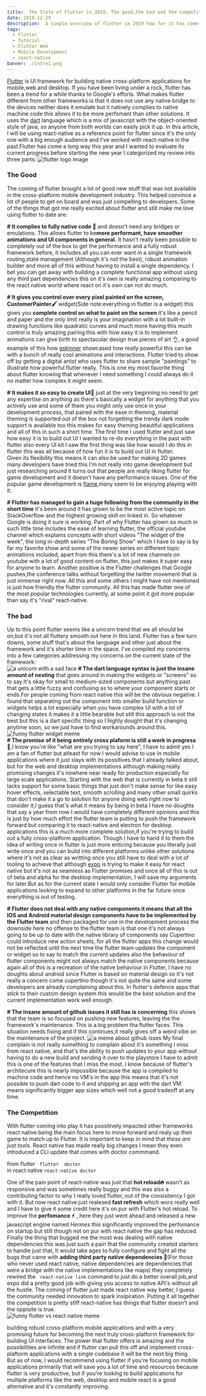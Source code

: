 ```yaml
---
title:  The State of Flutter in 2019, The good,the bad and the competition
date: 2019-12-29
description:  A simple overview of flutter in 2019 how far it has come since the begining of the year aand how much it has matured since then
tags:
  - Flutter
  - Tutorial
  - Flutter Web
  - Mobile Development
  - react-native
banner: ./intro1.png
---
```

  [Flutter](https://flutter.dev) is UI framework for building native cross-platform applications for mobile,web and desktop. If you have been living under a rock, flutter has been a trend for a while thanks to Google's efforts.
  What makes flutter different from other frameworks is that it does not use any native bridge to the devices neither does it emulate but it natively complies to 
  native machine code this allows it to be more perfomant than other solutions. It uses the [dart](https://dart.dev) language which is   a mix of javascript with 
  the object-oriented style of java, so anyone from both worlds can easily pick it up. In this article, I will be using react-native as a reference point for flutter since  it's the only one with a big enough audience and
   I've worked with react-native in the past.Flutter has come a long way this year and I wanted to evaluate its current progress before starting the new year I  categorized my review into three parts:
  ![flutter logo image](./intro1.png)

  ### The Good
   The coming of flutter brought a lot of good new stuff that was not available in the cross-platform mobile development industry. This helped convince a lot of people to get on board and was just compelling to developers. 
   Some of the things that got me really excited about flutter and still make me love using flutter to date are:  
   
  **# It complies to fully native code 📱** and doesn't need any bridges or emulations. This allows flutter to be**more performant, have smoother animations and UI components in general.**
  It hasn't really been possible to completely out of the box to get the performance and a fully robust framework before, it includes all you can ever want in a single framework
  routing,state management (Although it's not the best), robust animation builder and more all of this without having to install a single dependency. I bet you can get away with 
  building a complete functional app without using any third part dependencies this on it's own is really amazing comparing to the react native world where react on it's own can
  not do much.  

  **# It gives you control over every pixel painted  on the screen, CustomerPainter🖌** widget(Side note:everything in flutter is a widget) this gives you **complete control on what to paint on
  the screen** it's like a pencil and paper and the only limit really is your imagination with a lot built-in drawing functions like quadratic curves and much more having this much 
  control is truly amazing pairing this with how easy it is to implement animations can give birth to spectacular design true pieces of art 👌, a good example of this how [gskinner](https://flutter.gskinner.com)
  showcased how really powerful this can be with a bunch of really cool animations and interactions. Flutter tried to show off by getting a digital artist who uses flutter to share
  sample "paintings" to illustrate how powerful flutter really. This is one my most favorite thing about flutter knowing that whenever I need something I could always do it no matter how
  complex it might seem.  

  **# It makes it so easy to create UI🎨** just at the very beginning no need to get any expertise on anything as there's basically a widget for anything that you actively use and some of them you 
  might only use once in your development process, that paired with the ease in theming, material theming is supported out of the box not forgetting the trendy dark mode support is available
  too this makes for easy theming beautiful applications and all of this in such a short time. The first time I used flutter and just saw how easy it is to build out UI I wanted to re-do everything
  in the past with flutter also every UI kit I saw the first thing was like how would I do this in flutter this was all because of how fun it is to build out UI in flutter.  
 Given its flexibility this means it can also be used for making 2D games many developers have tried this I'm not really into game development but just researching
 around it turns  out that people are really liking flutter for game development and it doesn't have any performance issues. One of the popular game development is [flame](https://flame-engine.org),many seem to be enjoying
 playing with it.  

**# Flutter has managed to gain a huge following from the community in  the short time** it's been around it has grown to be the most active topic on StackOverflow and the highest growing skill on linked in.
  So whatever Google is doing it sure is working. Part of why Flutter has grown so much in such little time includes the ease of learning flutter, the official youtube
  channel which explains concepts with short videos "The widget of the week", the long in-depth series "The Boring Show" which I have to say is by far my favorite show and 
  some of the newer series on different topic animations included, apart from this there's a lot of new channels on youtube with a lot of good content on flutter, this just 
  makes it super easy for anyone to learn. Another positive is the Flutter challenges that Google pushes,the conference talks without forgetting the twitter movement that is
  just immense right now. All this and some others I might have not mentioned is just how friendly the flutter community. All this has made flutter one of the most popular
  technologies currently, at some point it got more popular than say it's "rival" react-native. 

 
  ### The bad
   Up to this point flutter seems like a unicorn trend that we all should be on,but it's not all fluttery smooth out here in this land. Flutter has a few turn downs, some stuff that's about the language
   and other just about the framework and it's shorter time in the space. I've compiled my concerns into a few categories addressing my concerns on the current state of the framework:  
   ![a unicorn with a sad face](./fail.jpg)
    **# The dart language syntax is just the insane amount of nesting** that goes around in making the widgets or "screens" so to say.It's okay
   for small to medium-sized components but anything past that gets a little fuzzy and confusing as to where your component starts or ends.For people coming from react native this will be the obvious negative.
   I found that separating out the component into smaller build function or widgets helps a lot especially when you have complex UI with a lot of changing states it makes it a little bearable but still this approach is not the best but this is a dart 
   specific thing so I highly dought that it's changing anytime soon, so we just have to find workarounds around this. 
   ![funny flutter widget meme](./widgets.png)  
    **# The promise of it being entirely cross plaform is still a work in progress🚧**,I know you're like "what are you trying to say here", I have to admit yes I am a fan of flutter but atleast for now 
  I would advise to use in mobile applications where it just slays with its possitives that I already talked about, but for the web and desktop implementations although making really promising changes
  it's nowhere near ready for production especially for large scale applications. Starting with the web that is currently in beta it still lacks support for some basic things that just don't make sense for
   like easy hover effects, selectable text, smooth scrolling and many other small quirks that don't make it a go to solution for anyone doing web right now to consider it,I guess that's what it means by
  being in beta I have no doughts that say a year from now I would have completely  different opinions and this is just by how much effort the flutter team is putting to push the framework forward but comparing
  it to  react-native and electron for desktop applications this is a much more complete solution,if you're trying to build out a fully cross-platform application. Though I have to hand it to them
  the idea of writing once in flutter is just more enticing because you literally just write once and you can build into different platforms unlike other solutions where it's not as clear as writting once 
  you still have to deal with a lot of tooling to achieve that although [expo](https://expo.io) is trying to make it easy for react native but it's not as seamless as Flutter promises and once 
  all of this is out of beta and alpha for the desktop implementation, I will save my arguments for later.But as for the current state I would only consider Flutter for mobile applications looking to expand to
  other platforms in the far future once everything is out of testing.  
   
  **# Flutter does not deal with any native  components it means that all the IOS and Android material design components have to be implemented by the Flutter team** and then packaged for use in the development
  process the downside here no offense to the flutter team is that one it's not always going to be up to date with the native library of components say Cupertino could introduce new action sheets, for all the 
  flutter apps this change would not be reflected until the next time the flutter team updates the component or widget so to say to match the current updates also the behaviour of flutter components might not always
  match the native components because again  all of this is a recreation of the native behaviour in Flutter, I have no doughts about android since Flutter is based on material design so it's not really
  a concern come cupertino though it's not quite the same and some developers are already complaining about this. In flutter's defence apps that stick to their custom design system this would be the best solution
  and the current implementation work well enough.  

  **# The insane amount of github issues it still has is concerning** this shows that the team is so focused on pushing new features, leaving the  the framework's maintenance. This is  a big  problem tha flutter faces.
  This situation  needs fixing and if this continues,it really gives off a weird vibe on the maintenance of the project.
  ![a meme about github isses](./issues.jpeg)
    My final complain is not really something to complain about it's something I miss from react native, and that's the ability to push updates to your app without having to do a new build  and sending it over to the 
playstore I have to admit this is one of the features that I miss the most. I know because of flutter's architecure this is nearly impossible because the app is compiled to machine code and hence no VM's in the app
this means that it's not possible to push dart code to it and shipping an app with the dart VM means significantly bigger app sizes which well not a good tradeoff at any time.
 
 ### The Competition
  With flutter coming into play it has possitively impacted other frameworks react native being the main focus here to move forward and realy up their game to match up to Flutter.
  It is important to keep in mind that *these are just tools*. React native has made really big changes I mean they even introduced a CLI update that comes with doctor commmand.  
 
  from flutter ` flutter  doctor`  
 in react native 
     `react-native doctor`  

 One of the pain point of react-native was just that **hot reload🔥** wasn't as responsive and was sometimes really buggy and this was also a contributing factor to why I really loved flutter,
 out of the consisitency I got with it. But now react native just realesed  **fast refresh** which wors really well and I have to give it some credit here it's on pur with Flutter's hot reload.
  To improve the **perfomance ⚡️** , here they just went ahead and released a new javascript engine  named *Hermes* this significantly improved the perfomance on startup but still though
  not on pur with react native the gap has reduced.  
  Finally the thing that bugged me the most was dealing with native dependencies this was just such a pain that the community created starters to handle just that, It would take ages to
  fully configure and fight all the bugs that came with **adding third party native dependencies 🚧**(For those who never used react native, native dependencies are dependencies that were a bridge with the native implementations like maps)
   they completely rewired the  ` react-native link` command to just do a better overall job,and expo  did a pretty good job with giving you access to native API's without all the hustle.
 The coming of flutter just made react native way better, I guess the community needed innovation to spark insipiration. Putting it all together the competition is pretty stiff
 react-native has things that flutter doesn't and the oppisite is true.  
![funny flutter vs react native  meme](./fvsr.jpg)  

  building robust cross-platform mobile applications and with a very promising future for becoming the next truly cross-platform framework for building UI interfaces. The power that flutter offers is amazing and 
  the possibilities are infinite and if flutter can pull this off and implement cross-plaftorm applications with a single codebase it will be the next big thing.  
    But as of now, I would recommend using flutter if you're focusing on mobile applications primarily that will save you a lot of time and resources because flutter is very productive,
    but if you're looking to build applications for multiple platforms like the web, desktop and mobile react is a good alternative and it's constantly improving.